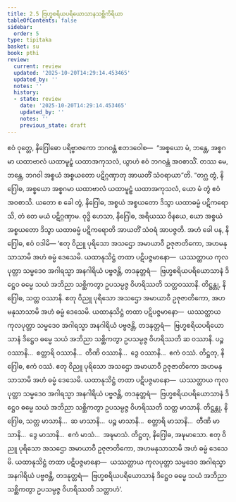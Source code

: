 ```yaml
---
title: 2.5 ဗြဟ္မစရိယပရိယောသာနသစ္ဆိကိရိယာ
tableOfContents: false
sidebar:
  order: 5
type: tipitaka
basket: su
book: pthi
review:
  current: review
  updated: '2025-10-20T14:29:14.453465'
  updated_by: ''
  notes: ''
  history:
  - state: review
    date: '2025-10-20T14:29:14.453465'
    updated_by: ''
    notes: ''
    previous_state: draft
---
```



<DynamicBreadcrumb />


<ReviewStatus review={frontmatter.review} showDetails={true} />

<HypothesisAnnotation frontmatter={frontmatter} />

<Division number="77" book="pthi" e="ch" v="8" p="45">

<Paragraph number="172" book="pthi">
ဧဝံ ဝုတ္တေ, နိဂြေါဓော ပရိဗ္ဗာဇကော ဘဂဝန္တံ ဧတဒဝေါစ—  “အစ္စယော မံ, ဘန္တေ, အစ္စဂမာ ယထာဗာလံ ယထာမူဠှံ ယထာအကုသလံ, ယွာဟံ ဧဝံ ဘဂဝန္တံ အဝစာသိံ. တဿ မေ, ဘန္တေ, ဘဂဝါ အစ္စယံ အစ္စယတော ပဋိဂ္ဂဏှာတု အာယတိံ သံဝရာယာ”တိ. “တဂ္ဃ တွံ, နိဂြေါဓ, အစ္စယော အစ္စဂမာ ယထာဗာလံ ယထာမူဠှံ ယထာအကုသလံ, ယော မံ တွံ ဧဝံ အဝစာသိ. ယတော စ ခေါ တွံ, နိဂြေါဓ, အစ္စယံ အစ္စယတော ဒိသွာ ယထာဓမ္မံ ပဋိကရောသိ, တံ တေ မယံ ပဋိဂ္ဂဏှာမ. ဝုဒ္ဓိ ဟေသာ, နိဂြေါဓ, အရိယဿ ဝိနယေ, ယော အစ္စယံ အစ္စယတော ဒိသွာ ယထာဓမ္မံ ပဋိကရောတိ အာယတိံ သံဝရံ အာပဇ္ဇတိ. အဟံ ခေါ ပန, နိဂြေါဓ, ဧဝံ ဝဒါမိ—
</Paragraph>

<Paragraph number="173" book="pthi">
‘ဧတု ဝိညူ ပုရိသော အသဌော အမာယာဝီ ဥဇုဇာတိကော, အဟမနုသာသာမိ အဟံ ဓမ္မံ ဒေသေမိ. ယထာနုသိဋ္ဌံ တထာ ပဋိပဇ္ဇမာနော—  ယဿတ္ထာယ ကုလပုတ္တာ သမ္မဒေဝ အဂါရသ္မာ အနဂါရိယံ ပဗ္ဗဇန္တိ, တဒနုတ္တရံ—  ဗြဟ္မစရိယပရိယောသာနံ ဒိဋ္ဌေဝ ဓမ္မေ သယံ အဘိညာ သစ္ဆိကတွာ ဥပသမ္ပဇ္ဇ ဝိဟရိဿတိ သတ္တဝဿာနိ. တိဋ္ဌန္တု, နိဂြေါဓ, သတ္တ ဝဿာနိ. ဧတု ဝိညူ ပုရိသော အသဌော အမာယာဝီ ဥဇုဇာတိကော, အဟမနုသာသာမိ အဟံ ဓမ္မံ ဒေသေမိ. ယထာနုသိဋ္ဌံ တထာ ပဋိပဇ္ဇမာနော—  ယဿတ္ထာယ ကုလပုတ္တာ သမ္မဒေဝ အဂါရသ္မာ အနဂါရိယံ ပဗ္ဗဇန္တိ, တဒနုတ္တရံ—  ဗြဟ္မစရိယပရိယောသာနံ ဒိဋ္ဌေဝ ဓမ္မေ သယံ အဘိညာ သစ္ဆိကတွာ ဥပသမ္ပဇ္ဇ ဝိဟရိဿတိ ဆ ဝဿာနိ. ပဉ္စ ဝဿာနိ…  စတ္တာရိ ဝဿာနိ…  တီဏိ ဝဿာနိ…  ဒွေ ဝဿာနိ…  ဧကံ ဝဿံ. တိဋ္ဌတု, နိဂြေါဓ, ဧကံ ဝဿံ. ဧတု ဝိညူ ပုရိသော အသဌော အမာယာဝီ ဥဇုဇာတိကော အဟမနုသာသာမိ အဟံ ဓမ္မံ ဒေသေမိ. ယထာနုသိဋ္ဌံ တထာ ပဋိပဇ္ဇမာနော—  ယဿတ္ထာယ ကုလပုတ္တာ သမ္မဒေဝ အဂါရသ္မာ အနဂါရိယံ ပဗ္ဗဇန္တိ, တဒနုတ္တရံ—  ဗြဟ္မစရိယပရိယောသာနံ ဒိဋ္ဌေဝ ဓမ္မေ သယံ အဘိညာ သစ္ဆိကတွာ ဥပသမ္ပဇ္ဇ ဝိဟရိဿတိ သတ္တ မာသာနိ. တိဋ္ဌန္တု, နိဂြေါဓ, သတ္တ မာသာနိ…  ဆ မာသာနိ…  ပဉ္စ မာသာနိ…  စတ္တာရိ မာသာနိ…  တီဏိ မာသာနိ…  ဒွေ မာသာနိ…  ဧကံ မာသံ…  အဍ္ဎမာသံ. တိဋ္ဌတု, နိဂြေါဓ, အဍ္ဎမာသော. ဧတု ဝိညူ ပုရိသော အသဌော အမာယာဝီ ဥဇုဇာတိကော, အဟမနုသာသာမိ အဟံ ဓမ္မံ ဒေသေမိ. ယထာနုသိဋ္ဌံ တထာ ပဋိပဇ္ဇမာနော—  ယဿတ္ထာယ ကုလပုတ္တာ သမ္မဒေဝ အဂါရသ္မာ အနဂါရိယံ ပဗ္ဗဇန္တိ, တဒနုတ္တရံ—  ဗြဟ္မစရိယပရိယောသာနံ ဒိဋ္ဌေဝ ဓမ္မေ သယံ အဘိညာ သစ္ဆိကတွာ ဥပသမ္ပဇ္ဇ ဝိဟရိဿတိ သတ္တာဟံ’.
</Paragraph>
</Division>